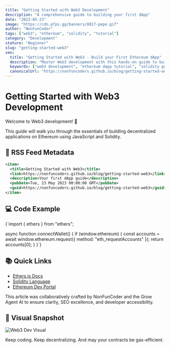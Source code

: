```yaml
---
title: "Getting Started with Web3 Development"
description: "A comprehensive guide to building your first dApp"
date: "2023-05-23"
image: "https://cdn.pfps.gg/banners/8817-pepe.gif"
author: "NonFunCoder"
tags: ["web3", "ethereum", "solidity", "tutorial"]
category: "Development"
stature: "Beginner"
slug: "getting-started-web3"
seo:
  title: "Getting Started with Web3 - Build your First Ethereum dApp"
  description: "Master Web3 development with this hands-on guide to building dApps using Ethereum and Solidity."
  keywords: ["web3 development", "ethereum dapp tutorial", "solidity guide", "connect metamask", "build dapps"]
  canonicalUrl: "https://nonfuncoders.github.io/blog/getting-started-web3"
---
```


# Getting Started with Web3 Development

Welcome to Web3 development! 🚀

<Callout emoji="✨">
This guide will walk you through the essentials of building decentralized applications on Ethereum using JavaScript and Solidity.
</Callout>

## 🔗 RSS Feed Metadata

```xml
<item>
  <title>Getting Started with Web3</title>
  <link>https://nonfuncoders.github.io/blog/getting-started-web3</link>
  <description>Your first dApp guide</description>
  <pubDate>Tue, 23 May 2023 00:00:00 GMT</pubDate>
  <guid>https://nonfuncoders.github.io/blog/getting-started-web3</guid>
</item>
```

## 💻 Code Example

<CodeBlock language="javascript">
{`import { ethers } from "ethers";

async function connectWallet() {
  if (window.ethereum) {
    const accounts = await window.ethereum.request({ 
      method: "eth_requestAccounts" 
    });
    return accounts[0];
  }
}`}
</CodeBlock>

## 📚 Quick Links

- [Ethers.js Docs](https://docs.ethers.io/)
- [Solidity Language](https://soliditylang.org/)
- [Ethereum Dev Portal](https://ethereum.org/developers/)

<HumanAI>
This article was collaboratively crafted by NonFunCoder and the Grow Agent AI to ensure clarity, SEO excellence, and developer accessibility.
</HumanAI>

## 📸 Visual Snapshot

![Web3 Dev Visual](https://cdn.pfps.gg/banners/8817-pepe.gif)

<Footnote>
Keep coding. Keep decentralizing. And may your contracts be gas-efficient.
</Footnote>
